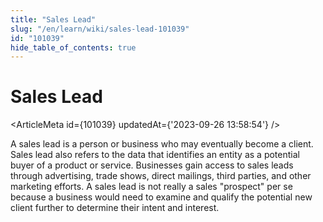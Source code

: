 ```yaml
---
title: "Sales Lead"
slug: "/en/learn/wiki/sales-lead-101039"
id: "101039"
hide_table_of_contents: true
---
```



# Sales Lead

<ArticleMeta id={101039} updatedAt={'2023-09-26 13:58:54'} />
<div className='border-solid border-b border-t-0 my-4 border-[var(--ifm-color-gray-300)]' />

A sales lead is a person or business who may eventually become a client. Sales lead also refers to the data that identifies an entity as a potential buyer of a product or service. Businesses gain access to sales leads through advertising, trade shows, direct mailings, third parties, and other marketing efforts. A sales lead is not really a sales "prospect" per se because a business would need to examine and qualify the potential new client further to determine their intent and interest.
